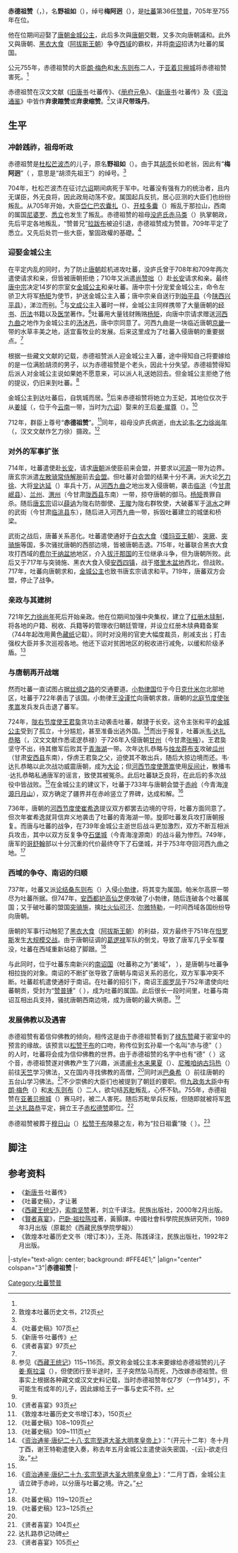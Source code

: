 {{ViewTibetanScript}}
{{Distinguish|赤祖德赞}}
{{Infobox monarch
| name               =赤德祖赞 
| title              = [[吐蕃|大蕃]][[赞普|赞普]]
| image              = 
| caption            = 
| reign              = 705年—755年
| coronation         = 
| investiture        =
| full name          =赤德祖赞·梅阿迥 
| birth_date         =704年
| birth_place        = 
| death_date         =755年 
| death_place        = 
| burial_date        =
| burial_place       =[[藏王墓|拉日祖囊陵]] 
| predecessor        =[[拉跋布|拉跋布]]或[[赤都松赞|赤都松赞]]
| successor          =[[赤松德赞|赤松德赞]] 
| queen              =
| consort            = 
| spouse             =
| spouse 1           =[[姜·墀尊|姜·墀尊]]（来自[[南诏|南诏]]） 
| spouse 2           =甲木萨[[金城公主|金城公主]] 
| spouse 3           =[[那囊·芒波傑西丁|那囊·芒波傑西丁]]
| offspring          = 
| royal house        = 
| dynasty            = 
| father             =[[赤都松赞|赤都松赞]] 
| mother             =[[琛·赞蒙多|琛·赞蒙多]]  
| children           =[[姜·察拉温|姜·察拉温]]？<br />[[赤松德赞|赤松德赞]]
| religion           =[[苯教|苯教]]
}}
'''赤德祖赞'''（{{Bo|z=ཁྲི་ལྡེ་གཙུག་བརྟན།|w=Khri-lde-gtsug-btsan|p=Kridê Zukzain}}，{{Bd|704年|<ref>《[[贤者喜宴|贤者喜宴]]》、《[[红史|红史]]》等所有藏文史料都记载，赤德祖赞出生于[[龙年|阳铁龙年]]，也就是704年。参见《贤者喜宴》97页，脚注18。独《[[新唐书|新唐书]]·吐蕃传》却记载杜松芒波杰死后“诸子争立，国人立弃隶缩赞为赞普，始七岁”，认为出生于698年。但《[[册府元龟|册府元龟]]》和《[[资治通鉴|资治通鉴]]》也与藏文史料记载相同，因此应为704年出生。学者才让认为，这是因为当时系吐蕃使臣向唐朝谎报赞普的年龄而造成的记载错误。（《吐蕃史稿》108页）</ref>|755年}}），名'''野祖如'''（{{Bo|z=རྒྱལ་གཙུག་རྱུ།}}），绰号'''梅阿迥'''（{{Bo|z=མེས་ཡག་ཚོམས|w=Mes-ag-tshoms}}），是[[吐蕃|吐蕃]]第36任[[赞普|赞普]]，705年至755年在位。

他在位期间迎娶了[[唐朝|唐朝]][[金城公主|金城公主]]，此后多次與[[唐朝|唐朝]]交戰，又多次向唐朝議和。此外又與唐朝、[[黑衣大食|黑衣大食]]（[[阿拔斯王朝|阿拔斯王朝]]）争夺[[西域|西域]]的霸权，并将[[南诏|南诏]]招诱为吐蕃的属国。

公元755年，赤德祖赞的大臣[[朗·梅色|朗·梅色]]和[[末·东则布|末·东则布]]二人，于[[亚着贝擦城|亚着贝擦城]]将赤德祖赞害死。<Ref name="da"/>

赤德祖赞在汉文文献《[[旧唐书|旧唐书]]·吐蕃传》、《[[册府元龟|册府元龟]]》、《[[新唐书|新唐书]]·吐蕃传》及《[[资治通鉴|资治通鉴]]》中皆作'''弃隶蹜赞'''或'''弃隶缩赞'''。<ref>敦煌本吐蕃历史文书，212页</ref>又译'''尺带珠丹'''。

==生平==
===冲龄践祚，祖母听政===
赤德祖赞是[[杜松芒波杰|杜松芒波杰]]的儿子，原名'''野祖如'''（{{Bo|z=རྒྱལ་གཙུག་རྱུ།}}）。由于其[[胡须|胡须]]长如老翁，因此有“'''梅阿迥'''”（ {{Bo|z=མེས་ཡག་ཚོམས}}，意思是“胡须先祖王”）的绰号。<ref name="x93"/>

704年，杜松芒波杰在征讨[[六诏|六诏]]期间病死于军中。吐蕃没有强有力的统治者，且内无谋臣，外无良将，因此政局动荡不安。属国起兵反抗，居心叵测的大臣们也纷纷叛乱。从705年开始，大臣[[岱仁巴农囊扎|岱仁巴农囊扎]]（{{Bo|z=ལྡེག་རེན་པའ་མནོནསྣང་གྲགས།}}）、[[开桂多囊|开桂多囊]]（{{Bo|z=ཁེ་རྒད་མདོ་སྣང་།}}）叛乱于那拉山，西南的属国[[尼婆罗|尼婆罗]]、[[悉立|悉立]]也发生了叛乱。赤德祖赞的祖母[[没庐氏赤马类|没庐氏赤马类]]（{{Bo|z=འབྲོ་བཟའ་ཁྲི་མ་ལོད་བཁྲི་སྟེང་།}}）执掌朝政，先后平定各地叛乱，“赞普兄”[[拉跋布|拉跋布]]被迫引退，赤德祖赞成为赞普。709年平定了悉立。又先后处罚一些大臣，鞏固政權的基礎。<ref name="tb107">《吐蕃史稿》107页</ref>

===迎娶金城公主===
在平定内乱的同时，为了防止[[唐朝|唐朝]]趁机进攻吐蕃，没庐氏曾于708年和709年两次遣使请求和亲，但皆被唐朝拒绝；710年又派遣[[尚赞咄|尚赞咄]]（{{Bo|z=ཞང་བཙན་ཏོ་རེ་ལྷས་བྱིན།}}）赴[[长安|长安]]请求和亲。最终[[唐中宗|唐中宗]]决定14岁的宗室女[[金城公主|金城公主]]和亲吐蕃。唐中宗十分宠爱金城公主，命令左骄卫大将军[[杨矩|杨矩]]为使节，护送金城公主入蕃；唐中宗亲自送行到[[始平县|始平县]]（今[[陕西|陕西]][[兴平县|兴平县]]），涕泣而别。<ref name="xin">《新唐书·吐蕃传》</ref>与[[文成公主|文成公主]]入蕃时一样，金城公主同样携带了大量唐朝的[[经书|经书]]、[[历法|历法]]书籍以及[[医学|医学]]著作。<ref>《贤者喜宴》97页</ref>吐蕃用大量钱财贿赂[[杨矩|杨矩]]，向唐中宗请求赠送[[河西九曲|河西九曲]]之地作为金城公主的[[汤沐邑|汤沐邑]]，唐中宗同意了。河西九曲是一块临近唐朝[[京畿|京畿]]一带的水草丰美之地，适宜畜牧业的发展。后来这里成为了吐蕃入侵唐朝的重要据点。<ref name="xin"/>

根据一些藏文文献的记载，赤德祖赞派人迎金城公主入蕃，途中得知自己将要嫁给的是一位满脸胡须的男子，以为赤德祖赞是个老头，因此十分失望。赤德祖赞得知后派人对金城公主说如果她不愿意来，可以派人礼送她回去。但金城公主拒绝了他的提议，仍旧来到吐蕃。<ref>参见《[[西藏王统记|西藏王统记]]》115~116页。原文称金城公主本来要嫁给赤德祖赞的儿子[[姜·察拉温|姜·察拉温]]（{{Bo|z=འཇང་ཚལྷ་དབོན་}}），但使团行至半途时，王子突然坠马而死，乃改嫁赤德祖赞。但事实上根据各种藏文或汉文史料记载，当时赤德祖赞年仅7岁（一作14岁），不可能生有成年的儿子，因此嫁给王子一事与史实不符。</ref>

金城公主到达吐蕃后，自筑城而居。<ref name="xin"/>后来赤德祖赞将她立为王妃，其地位仅次于从[[姜域|姜域]]（{{Bo|z=ལྗང་གི་ཡུལ}}，位于今[[云南|云南]]一带，当时为[[六诏|六诏]]）娶来的王后[[姜·墀尊|姜·墀尊]]（{{Bo|z=བཙུན་མོ་ལྗངམོ་ཁྲི་བཙུན}}）。<ref name="x93">《贤者喜宴》93页</ref>

712年，群臣上尊号“'''赤德祖赞'''”。<ref>《敦煌本吐蕃历史文书增订本》，150页</ref>同年，祖母没庐氏病逝，由[[大论|大论]][[韦·乞力徐尚年|韦·乞力徐尚年]]（{{Bo|z=དབའས་ཁྲི་གཟིགས་ཞང་ཉེན།}}，汉文文献作乞力徐）摄政。<ref>《吐蕃史稿》108~109页</ref>

===对外的军事扩张===
{{See|唐与吐蕃战争}}
714年，吐蕃遣使赴[[长安|长安]]，请求[[唐朝|唐朝]]派使臣前来会盟，并要求以[[河源|河源]]一带为边界。唐玄宗派遣[[散骑常侍|左散骑常侍]][[解琬|解琬]]前去[[会盟|会盟]]。但吐蕃对会盟的结果十分不满，派大论[[乞力徐|乞力徐]]、大将[[坌达延|坌达延]]（{{Bo|z=འབོད་ད་རྒྱལ།}}）率兵十万，从[[河西九曲|河西九曲]]之地出发入侵唐朝，袭击[[临洮|临洮]]（今[[甘肃|甘肃]][[岷县|岷县]]）、[[兰州|兰州]]、[[渭州|渭州]]（今甘肃[[陇西县|陇西县]]东南）一带，掠夺唐朝的御马。[[杨矩|杨矩]]畏罪自杀。随后[[唐玄宗|唐玄宗]]诏以[[薛讷|薛讷]]为陇右防御使、[[王晙|王晙]]为陇右群牧使，大破蕃军于[[洮水|洮水]]之畔的武街（今甘肃[[临洮县|临洮县]]东），随后进入河西九曲一带，拆毁吐蕃建立的城堡和桥梁。

武街之战后，唐蕃关系恶化。吐蕃遣使通好于[[白衣大食|白衣大食]]（[[倭玛亚王朝|倭玛亚王朝]]）、[[突厥|突厥]]、[[突骑施|突骑施]]等国，多次骚扰唐朝的西部边境，皆被唐朝击退。715年，吐蕃联合黑衣大食攻打西域的[[费尔干纳盆地|费尔干纳盆地]]地区，介入[[拔汗那国|拔汗那国]]的王位继承斗争，但为唐朝所败。此后又于717年与突骑施、黑衣大食入侵[[安西四镇|安西四镇]]，战于[[塔里木盆地|塔里木盆地]]西北，但战败。717年，吐蕃向唐朝求和，[[金城公主|金城公主]]也致书唐玄宗请求和平。719年，唐蕃双方会盟，停止了战争。

===亲政与其建树===
721年[[乞力徐尚年|乞力徐尚年]]死后开始亲政。他在位期间加强中央集权，建立了[[红册木牍制|红册木牍制]]，将各地的户籍、税收、兵籍等的管理收归朝廷管理，并设立红册木牍典籍备案（744年起改用黄色[[藏纸|藏纸]]记载）。同时对没用的官吏大幅度裁员，削减支出；打击强权大臣并多次巡视各地。他还下诏对贫困地区的税收进行减免，以缓和阶级矛盾。<ref>《吐蕃史稿》109~111页</ref>
===与唐朝再开战端===
{{Main|青海湖之战|瓜州之战|赤岭会盟}}
然而吐蕃一直试图占据[[丝绸之路|丝绸之路]]的交通要道。[[小勃律|小勃律国]]位于今日[[克什米尔|克什米尔]]北部地区，吐蕃于722年袭击了该国。小勃律王[[没谨忙|没谨忙]]向唐朝求救，唐朝的[[北庭节度使|北庭节度使]][[张孝嵩|张孝嵩]]发兵发兵击退了蕃军。

724年，[[陇右节度使|陇右节度使]][[王君㚟|王君㚟]]贪功主动袭击吐蕃，献捷于长安。这令主张和平的[[金城公主|金城公主]]受到了孤立，十分尴尬，甚至准备出逃外国。<ref>《[[:s:资治通鉴/卷212|资治通鉴·唐纪二十八·玄宗至道大圣大明孝皇帝上]]》：“（开元十二年）冬十月丁酉，谢王特勒遣使入奏，称去年五月金城公主遣使诣失密国，-{云}-欲走归汝。”</ref>而出于报复，吐蕃派[[韦·达扎恭略|韦·达扎恭略]]（{{Bo|z=དབས་ཏ་ར་ཁོང་ལོད}}，汉文文献作悉诺逻恭禄）于726年入侵唐朝[[甘州|甘州]]（今甘肃[[张掖|张掖]]）。王君㚟坚守不出，待其撤军后败其于[[青海湖|青海湖]]一带。次年达扎恭略与[[烛龙莽布支|烛龙莽布支]]攻破[[瓜州|瓜州]]（甘肃[[安西县|安西县]]东南），俘虏王君㚟之父，迫使其不敢出兵，随后大掠边境而还。韦·达扎恭略以此次战功威震唐朝，成为[[大论|大论]]；但[[河西节度使|河西节度使]][[萧嵩|萧嵩]]使用[[反间计|反间计]]，散播韦·达扎恭略私通唐军的谣言，致使其被冤杀。此后吐蕃缺乏良将，在此后的多次战役中皆战败。<ref name="xin"/>在金城公主的建议下，吐蕃于733年与唐朝会盟于[[赤岭|赤岭]]（今青海[[湟源|湟源]][[日月山|日月山]]），双方确定了疆界并在赤岭竖立了界碑，达成和解。<ref>《[[:s:资治通鉴/卷213|资治通鉴·唐纪二十九·玄宗至道大圣大明孝皇帝上]]》：“二月丁酉，金城公主请立碑于赤岭，以分唐与吐蕃之境。许之。”</ref>

736年，唐朝的[[河西节度使|河西节度使]][[崔希逸|崔希逸]]提议双方都罢去边境的守将，吐蕃方面同意了。但次年崔希逸就背信弃义地袭击了吐蕃的青海湖一带。旋即吐蕃发兵攻打唐朝报复。而唐与吐蕃的战争，在739年金城公主逝世后战斗更加激烈，双方不断互相派兵攻击，其中以双方反复争夺[[石堡城|石堡城]]（今青海湟源南）的战斗最为惨烈。749年，唐军的[[哥舒翰|哥舒翰]]部以十分沉重的代价最终夺下了石堡城，并于753年夺回河西九曲之地。<ref name="xin"/>
===西域的争夺、南诏的归顺===
737年，吐蕃又派[[论结桑东则布|论结桑东则布]]（{{Bo|z=བློན་སྐྱེས་བཟང་སྡོང་ཙབ།}}）入侵[[小勃律|小勃律]]，将其变为属国。帕米尔高原一带尽为吐蕃所据。但747年，[[安西都护府|安西都护]][[高仙芝|高仙芝]]便攻破了小勃律，随后连破各个吐蕃属国；又于破吐蕃的盟国[[突骑施|突骑施]]，擒[[吐火仙可汗|吐火仙可汗]]、[[尔微特勒|尔微特勒]]，一时间西域各国纷纷导向唐朝。

唐朝的军事行动触犯了[[黑衣大食|黑衣大食]]（[[阿拔斯王朝|阿拔斯王朝]]）的利益，双方最终于751年在[[怛罗斯|怛罗斯]]发生[[怛罗斯之战|大规模交战]]。由于唐朝征调的[[葛逻禄|葛逻禄]]军队的倒戈，导致了唐军几乎全军覆没，吐蕃在西域重新站稳了脚跟。<ref>《吐蕃史稿》119~120页</ref>

与此同时，位于吐蕃东南新兴的[[南诏国|南诏国]]（吐蕃称之为“姜域”， {{Bo|z=ལྗང་གི་ཡུལ}}），是唐朝与吐蕃争相拉拢的对象。南诏的不断扩张导致了唐朝与南诏关系的恶化，双方军事冲突不断。吐蕃趁机遣使通好于南诏。在吐蕃的招引下，南诏王[[阁罗凤|阁罗凤]]于752年遣使向吐蕃朝贡，受封为“[[赞普锺|赞普锺]]”（ {{Bo|z=བཙན་པོ་གཅུང་།}}），成为吐蕃的属国。此后很长一段时间里，吐蕃与南诏互相出兵支持，骚扰唐朝西南边境，成为唐朝的最大祸患。<ref>《吐蕃史稿》123~125页</ref>
===发展佛教以及遇害===
赤德祖赞有着信仰佛教的倾向，相传这是由于赤德祖赞看到了[[禄东赞|禄东赞]]藏于密室中的预言的缘故。该预言以[[松赞干布|松赞干布]]的口吻，称传位到玄孙辈一个名叫“赤与德”（ {{Bo|z=ཁྲི་དང་ལྡེ}}）的人时，吐蕃将会成为信仰佛教的世界。由于赤德祖赞的名字中也有“德”（ {{Bo|z=ལྡེ}}）这个音，赤德祖赞遂对佛教产生了兴趣，派遣[[阐卡木来果夏|阐卡木来果夏]]（{{Bo|z=བྲན་ཀ་མུ་ལེ་ཀོ་ཤ}}）、[[尼雅咱纳古玛热|尼雅咱纳古玛热]]（{{Bo|z=གཉགས་ཛྙ་ན་ཀུ་མ་ར}}）前往[[天竺|天竺]]学习佛法，又在国内寻找佛教的高僧，<ref name="x93"/>同时派[[巴桑希|巴桑希]]（{{Bo|z=སྦ་སང་ཤི།}}）前往唐朝的五台山学习佛法。<ref>《贤者喜宴》104页</ref>不少崇佛的大臣们也被提到了朝廷的要职。但[[九政务大臣|九政务大臣]]中有[[朗·梅色|朗·梅色]]（{{Bo|z=ལང་མྱེསཟིགས།}}）和[[末·东则布|末·东则布]]（{{Bo|z=འབལ་ལྡོང་ཙབ།}}）二人，欲勾结[[苏毗|苏毗]]叛乱，心怀不轨。755年，赤德祖赞在[[亚著贝擦城|亚著贝擦城]]（{{Bo|z=ཡ་འབྲོག་ས་ཚལ}}）赛马时，被二人害死。随后苏毗举兵反叛，但随即就被将军[[恩兰·达扎路恭|恩兰·达扎路恭]]平定，拥立王子[[赤松德赞|赤松德赞]]即位。<ref name="da">达扎路恭记功碑</ref>

赤德祖赞被葬于[[穆日山|穆日山]]（{{Bo|z=མུ་ར་རི}}）[[松赞干布|松赞干布]]陵墓之左，称为“拉日祖囊”陵（ {{Bo|z=ལྟ་རི་གཙུག་ནམ}}）。<ref>《贤者喜宴》105页</ref>

==脚注==
{{wikisource author|吐蕃讚普棄隸蹜讚}}
{{Reflist}}
==参考资料==
*《[[新唐书|新唐书]]·吐蕃传》
*《吐蕃史稿》，才让著
*《[[西藏王统记|西藏王统记]]》，[[索南坚赞|索南坚赞]]著，刘立千译注。民族出版社，2000年2月出版。
*《[[賢者喜宴|賢者喜宴]]》，[[巴卧·祖拉陈哇|巴卧·祖拉陈哇]]著，黃顥譯。中國社會科學院民族研究所，1989年3月出版（原載於《西藏民族學院學報》）
*《敦煌本吐蕃历史文书（增订本）》，王尧、陈践译注，民族出版社，1992年2月出版。

{{Start box}}
|-style="text-align: center; background: #FFE4E1;"
|align="center" colspan="3"|'''赤德祖赞'''
|-
{{S-before|[[拉跋布|拉跋布]]或[[赤都松赞|赤都松赞]]}}
{{S-title|[[吐蕃|大蕃帝国]][[吐蕃国王列表|赞普]]|704年—755年}}
{{S-after|[[赤松德贊|赤松德贊]]}}
{{End box}}

{{吐蕃赞普}}
[[Category:吐蕃赞普|Category:吐蕃赞普]]